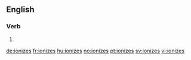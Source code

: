 ==English==

===Verb===
{{head|en|verb form}}

# {{en-third-person singular of|ionize}}

[[de:ionizes]]
[[fr:ionizes]]
[[hu:ionizes]]
[[no:ionizes]]
[[pt:ionizes]]
[[sv:ionizes]]
[[vi:ionizes]]